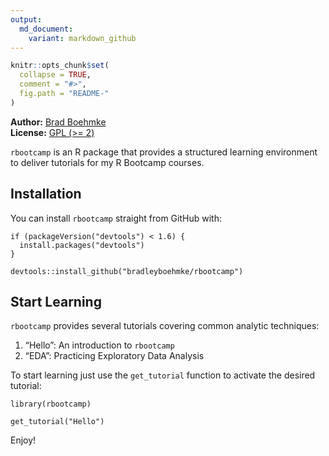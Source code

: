 ```yaml
---
output:
  md_document:
    variant: markdown_github
---
```


<!-- README.md is generated from README.Rmd. Please edit that file -->

```r
knitr::opts_chunk$set(
  collapse = TRUE,
  comment = "#>",
  fig.path = "README-"
)
```

**Author:** [Brad Boehmke](http://bradleyboehmke.github.io/)<br/> **License:** [GPL (&gt;= 2)](https://opensource.org/licenses/gpl-license)

`rbootcamp` is an R package that provides a structured learning environment to deliver tutorials for my R Bootcamp courses.

## Installation

You can install `rbootcamp` straight from GitHub with:

```
if (packageVersion("devtools") < 1.6) {
  install.packages("devtools")
}

devtools::install_github("bradleyboehmke/rbootcamp")
```

## Start Learning

`rbootcamp` provides several tutorials covering common analytic techniques:

1.  "Hello": An introduction to `rbootcamp`
2.  "EDA": Practicing Exploratory Data Analysis


To start learning just use the `get_tutorial` function to activate the desired tutorial:

```
library(rbootcamp)

get_tutorial("Hello")
```

Enjoy!
